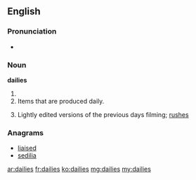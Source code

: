 ==English==

===Pronunciation===
* {{a|UK}} {{IPA|/ˈdeɪliːz/}}

===Noun===
'''dailies'''

# {{plural of|daily}}
# Items that are produced daily.
# {{context|cinematography}} Lightly edited versions of the previous days filming; [[rushes]]

===Anagrams===
* [[liaised#English|liaised]]
* [[sedilia#English|sedilia]]

[[ar:dailies]]
[[fr:dailies]]
[[ko:dailies]]
[[mg:dailies]]
[[my:dailies]]